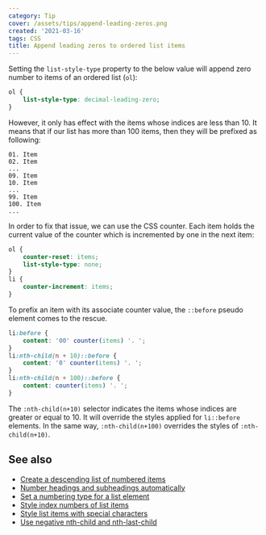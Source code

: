 ```yaml
---
category: Tip
cover: /assets/tips/append-leading-zeros.png
created: '2021-03-16'
tags: CSS
title: Append leading zeros to ordered list items
---
```


Setting the `list-style-type` property to the below value will append zero number to items of an ordered list (`ol`):

```css
ol {
    list-style-type: decimal-leading-zero;
}
```

However, it only has effect with the items whose indices are less than 10. It means that if our list has more than 100 items, then they will be prefixed as following:

```shell
01. Item
02. Item
...
09. Item
10. Item
...
99. Item
100. Item
...
```

In order to fix that issue, we can use the CSS counter. Each item holds the current value of the counter which is incremented by one in the next item:

```css
ol {
    counter-reset: items;
    list-style-type: none;
}
li {
    counter-increment: items;
}
```

To prefix an item with its associate counter value, the `::before` pseudo element comes to the rescue.

```css
li:before {
    content: '00' counter(items) '. ';
}
li:nth-child(n + 10)::before {
    content: '0' counter(items) '. ';
}
li:nth-child(n + 100)::before {
    content: counter(items) '. ';
}
```

The `:nth-child(n+10)` selector indicates the items whose indices are greater or equal to 10. It will override the styles applied for `li::before` elements.
In the same way, `:nth-child(n+100)` overrides the styles of `:nth-child(n+10)`.

## See also

-   [Create a descending list of numbered items](https://phuoc.ng/collection/tips/create-a-descending-list-of-numbered-items/)
-   [Number headings and subheadings automatically](https://phuoc.ng/collection/tips/number-headings-and-subheadings-automatically/)
-   [Set a numbering type for a list element](https://phuoc.ng/collection/tips/set-a-numbering-type-for-a-list-element/)
-   [Style index numbers of list items](https://phuoc.ng/collection/tips/style-index-numbers-of-list-items/)
-   [Style list items with special characters](https://phuoc.ng/collection/tips/style-list-items-with-special-characters/)
-   [Use negative nth-child and nth-last-child](https://phuoc.ng/collection/tips/use-negative-nth-child-and-nth-last-child/)
